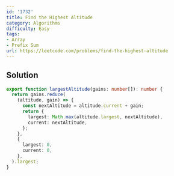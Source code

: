 ```yaml
---
id: '1732'
title: Find the Highest Altitude
category: Algorithms
difficulty: Easy
tags:
- Array
- Prefix Sum
url: https://leetcode.com/problems/find-the-highest-altitude
---
```


## Solution

```typescript filename="solution.ts" copy
export function largestAltitude(gains: number[]): number {
  return gains.reduce(
    (altitude, gain) => {
      const nextAltitude = altitude.current + gain;
      return {
        largest: Math.max(altitude.largest, nextAltitude),
        current: nextAltitude,
      };
    },
    {
      largest: 0,
      current: 0,
    },
  ).largest;
}
```

